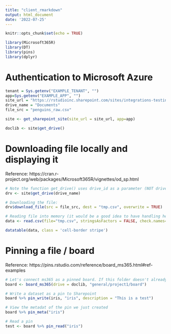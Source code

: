 ```yaml
---
title: "client_rmarkdown"
output: html_document
date: '2022-07-25'
---
```




```r
knitr::opts_chunk$set(echo = TRUE)

library(Microsoft365R)
library(DT)
library(pins)
library(dplyr)

```


# Authentication to Microsoft Azure

```r
tenant = Sys.getenv("EXAMPLE_TENANT", "")
app=Sys.getenv("EXAMPLE_APP", "")
site_url = "https://rstudioinc.sharepoint.com/sites/integrations-testing"
drive_name = "Documents"
file_src = "penguins_raw.csv"

site <- get_sharepoint_site(site_url = site_url, app=app)

doclib <- site$get_drive()
```

# Downloading file locally and displaying it

Reference: https://cran.r-project.org/web/packages/Microsoft365R/vignettes/od_sp.html

```r

# Note the function get_drive() uses drive_id as a parameter (NOT drive name)
drv <- site$get_drive(drive_name)

# Downloading the file:
drv$download_file(src = file_src, dest = "tmp.csv", overwrite = TRUE)

# Reading file into memory (it would be a good idea to have handling here for detecting file type)
data <- read.csv(file="tmp.csv", stringsAsFactors = FALSE, check.names=F)

datatable(data, class = 'cell-border stripe')

```


# Pinning a file / board

Reference: https://pins.rstudio.com/reference/board_ms365.html#ref-examples 

```r
# Let's connect ms365 as a pinned board. If this folder doesn't already exist it will be created. 
board <- board_ms365(drive = doclib, "general/project1/board")

# Write a dataset as a pin to Sharepoint
board %>% pin_write(iris, "iris", description = "This is a test")

# View the metadat of the pin we just created 
board %>% pin_meta("iris")

# Read a pin
test <- board %>% pin_read("iris")

```




